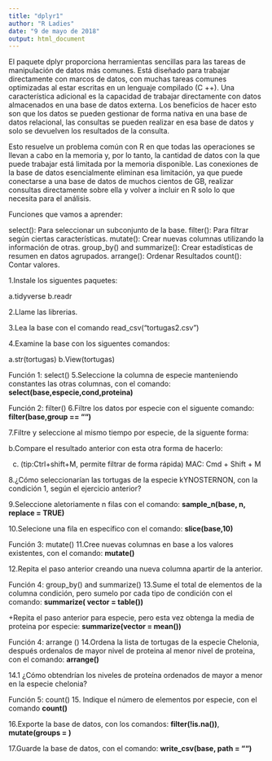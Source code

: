 ---
title: "dplyr1"
author: "R Ladies"
date: "9 de mayo de 2018"
output: html_document
---
El paquete dplyr proporciona herramientas sencillas para las tareas de manipulación de datos más comunes. Está diseñado para trabajar directamente con marcos de datos, con muchas tareas comunes optimizadas al estar escritas en un lenguaje compilado (C ++). Una característica adicional es la capacidad de trabajar directamente con datos almacenados en una base de datos externa. Los beneficios de hacer esto son que los datos se pueden gestionar de forma nativa en una base de datos relacional, las consultas se pueden realizar en esa base de datos y solo se devuelven los resultados de la consulta.

Esto resuelve un problema común con R en que todas las operaciones se llevan a cabo en la memoria y, por lo tanto, la cantidad de datos con la que puede trabajar está limitada por la memoria disponible. Las conexiones de la base de datos esencialmente eliminan esa limitación, ya que puede conectarse a una base de datos de muchos cientos de GB, realizar consultas directamente sobre ella y volver a incluir en R solo lo que necesita para el análisis.


Funciones que vamos a aprender:

select(): Para seleccionar un subconjunto de la base.
filter(): Para filtrar según ciertas características.
mutate(): Crear nuevas columnas utilizando la información de otras. 
group_by() and summarize(): Crear estadísticas de resumen en datos agrupados.
arrange(): Ordenar Resultados 
count(): Contar valores.


1.Instale los siguentes paquetes:

a.tidyverse
b.readr

2.Llame las librerias.

3.Lea la base con el comando read_csv("tortugas2.csv")

4.Examine la base con los siguentes comandos:

a.str(tortugas)
b.View(tortugas)

Función 1: select()
5.Seleccione la columna de especie manteniendo constantes las otras columnas, con el comando:     **select(base,especie,cond,proteina)**

Función 2: filter()
6.Filtre los datos por especie con el siguente comando: **filter(base,group == "")**

7.Filtre y seleccione al mismo tiempo por especie, de la siguente forma:

b.Compare el resultado anterior con esta otra forma de hacerlo:

c. (tip:Ctrl+shift+M, permite filtrar de forma rápida)
MAC: Cmd + Shift + M

8.¿Cómo seleccionarían las tortugas de la especie kYNOSTERNON, con la condición 1, según el ejercicio anterior?

9.Seleccione aletoriamente n filas con el comando: **sample_n(base, n, replace = TRUE)**

10.Selecione una fila en específico con el comando: **slice(base,10)**

Función 3: mutate()
11.Cree nuevas columnas en base a los valores existentes, con el comando: **mutate()**

12.Repita el paso anterior creando una nueva columna apartir de la anterior.

Función 4: group_by() and summarize()
13.Sume el total de elementos de la columna condición, pero sumelo por cada tipo de condición con el comando: **summarize( vector = table())**

+Repita el paso anterior para especie, pero esta vez obtenga la media de proteina por especie: **summarize(vector = mean())**

Función 4: arrange ()
14.Ordena la lista de tortugas de la especie Chelonia, después ordenalos de mayor nivel de proteina al menor nivel de proteina, con el comando: **arrange()**

14.1 ¿Cómo obtendrían los niveles de proteína ordenados de mayor a menor en la especie chelonia?

Función 5: count()
15. Indique el número de elementos por especie, con el comando **count()**

16.Exporte la base de datos, con los comandos: **filter(!is.na())**, **mutate(groups = )**

17.Guarde la base de datos, con el comando: **write_csv(base, path = "")**
